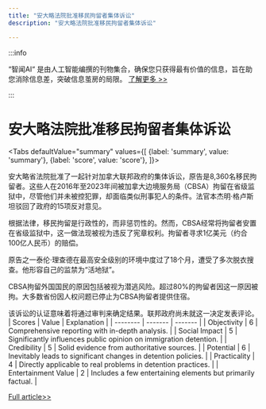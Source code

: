 ```yaml
---
title: "安大略法院批准移民拘留者集体诉讼"
description: "安大略法院批准移民拘留者集体诉讼"

---
```



:::info

“智闻AI“ 是由人工智能编撰的刊物集合，确保您只获得最有价值的信息，旨在助您消除信息差，突破信息茧房的局限。  [了解更多 >>](/)

:::

# 安大略法院批准移民拘留者集体诉讼


<Tabs
	defaultValue="summary"
	values={[
	{label: 'summary', value: 'summary'},
	{label: 'score', value: 'score'},
]}>
<TabItem value="summary">


安大略省法院批准了一起针对加拿大联邦政府的集体诉讼，原告是8,360名移民拘留者。这些人在2016年至2023年间被加拿大边境服务局（CBSA）拘留在省级监狱中，尽管他们并未被控犯罪，却面临类似刑事犯人的条件。法官本杰明·格卢斯坦驳回了政府的15项反对意见。

根据法律，移民拘留是行政性的，而非惩罚性的。然而，CBSA经常将拘留者安置在省级监狱中，这一做法现被视为违反了宪章权利。拘留者寻求1亿美元（约合100亿人民币）的赔偿。

原告之一泰伦·理查德在最高安全级别的环境中度过了18个月，遭受了多次脱衣搜查。他形容自己的监禁为“活地狱”。

CBSA拘留外国国民的原因包括被视为潜逃风险。超过80%的拘留者因这一原因被拘。大多数省份因人权问题已停止为CBSA拘留者提供住宿。

该诉讼的认证意味着将通过审判来确定结果。联邦政府尚未就这一决定发表评论。
</TabItem>
<TabItem value="score">
	| Scores     | Value   | Explanation |
	| -------- | ------- | ------- |
	| Objectivity  | 6    | Comprehensive reporting with in-depth analysis.    |
	| Social Impact | 5     | Significantly influences public opinion on immigration detention.    |
	| Credibility    | 5    | Solid evidence from authoritative sources.    |
	| Potential    | 6    | Inevitably leads to significant changes in detention policies.    |
	| Practicality    | 4    | Directly applicable to real problems in detention practices.    |
	| Entertainment Value    | 2    | Includes a few entertaining elements but primarily factual.    |
</TabItem>
</Tabs>

[Full article>>](https://ici.radio-canada.ca/rci/en/news/2086819/ontario-class-action-immigration-detention)
